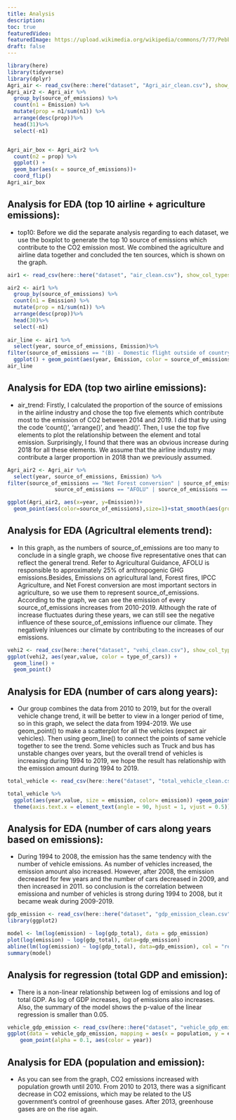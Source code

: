 ```yaml
---
title: Analysis
description:
toc: true
featuredVideo:
featuredImage: https://upload.wikimedia.org/wikipedia/commons/7/77/Pebbleswithquarzite.jpg
draft: false
---
```


```r
library(here)
library(tidyverse)
library(dplyr)
Agri_air <- read_csv(here::here("dataset", "Agri_air_clean.csv"), show_col_types = FALSE)
Agri_air2 <- Agri_air %>%
  group_by(source_of_emissions) %>%
  count(n1 = Emission) %>%
  mutate(prop = n1/sum(n1)) %>%
  arrange(desc(prop))%>%
  head(31)%>%
  select(-n1)


Agri_air_box <- Agri_air2 %>%
  count(n2 = prop) %>%
  ggplot() +
  geom_bar(aes(x = source_of_emissions))+
  coord_flip()
Agri_air_box

```

## **Analysis for EDA (top 10 airline + agriculture emissions): **

* top10: Before we did the separate analysis regarding to each dataset, we use the boxplot to generate the top 10 source of emissions which contribute to the CO2 emission most. We combined the agriculture and airline data together and concluded the ten sources, which is shown on the graph.


```r
air1 <- read_csv(here::here("dataset", "air_clean.csv"), show_col_types = FALSE)

air2 <- air1 %>%
  group_by(source_of_emissions) %>%
  count(n1 = Emission) %>%
  mutate(prop = n1/sum(n1)) %>%
  arrange(desc(prop))%>%
  head(30)%>%
  select(-n1)
  
air_line <- air1 %>%
  select(year, source_of_emissions, Emission)%>%
filter(source_of_emissions == "(B) - Domestic flight outside of country A, operated by a resident airline of country A" | source_of_emissions == "(F) - International flight outside of country A, operated by a resident airline of country A" | source_of_emissions == "(E) - International flight arriving in country A, operated by a resident airline of country A" | source_of_emissions == "Domestic aviation: (A)+(C)" | source_of_emissions == "Air transport - Industry H51 (ISIC rev.4): (A)+(B)+(D)+(E)+(F)" ) %>%
  ggplot() + geom_point(aes(year, Emission, color = source_of_emissions))
air_line
```

## **Analysis for EDA (top two airline emissions): **

* air_trend: Firstly, I calculated the proportion of the source of emissions in the airline industry and chose the top five elements which contribute most to the emission of CO2 between 2014 and 2019. I did that by using the code 'count()', 'arrange()', and 'head()'. Then, I use the top five elements to plot the relationship between the element and total emission. Surprisingly, I found that there was an obvious increase during 2018 for all these elements. We assume that the airline industry may contribute a larger proportion in 2018 than we previously assumed.



```r
Agri_air2 <- Agri_air %>%
  select(year, source_of_emissions, Emission) %>%
filter(source_of_emissions == "Net Forest conversion" | source_of_emissions == "Forest fires" | source_of_emissions == "IPCC Agriculture" | 
               source_of_emissions == "AFOLU" | source_of_emissions == "Emissions on agricultural land" ) %>% group_by(source_of_emissions)

ggplot(Agri_air2, aes(x=year, y=Emission))+
  geom_point(aes(color=source_of_emissions),size=1)+stat_smooth(aes(group=source_of_emissions),color='black',alpha=0.5, geom='line')

```

## **Analysis for EDA (Agricultral elements trend): **

* In this graph, as the numbers of source_of_emissions are too many to conclude in a single graph, we choose five representative ones that can reflect the general trend. Refer to Agricultural Guidance, AFOLU is responsible to approximately 25% of anthropogenic GHG emissions.Besides, Emissions on agricultural land, Forest fires, IPCC Agriculture, and Net Forest conversion are most important sectors in agriculture, so we use them to represent source_of_emissions. According to the graph, we can see the emission of every source_of_emissions increases from 2010-2019. Although the rate of increase fluctuates during these years, we can still see the negative influence of these source_of_emissions influence our climate. They negatively inluences our climate by contributing to the increases of our emissions.


```r
vehi2 <- read_csv(here::here("dataset", "vehi_clean.csv"), show_col_types = FALSE)
ggplot(vehi2, aes(year,value, color = type_of_cars)) + 
  geom_line() +
  geom_point()
```

## **Analysis for EDA (number of cars along years): **

* Our group combines the data from 2010 to 2019, but for the overall vehicle change trend, it will be better to view in a longer period of time, so in this graph, we select the data from 1994-2019. We use geom_point() to make a scatterplot for all the vehicles (expect air vehicles). Then using geom_line() to connect the points of same vehicle together to see the trend. Some vehicles such as Truck and bus has unstable changes over years, but the overall trend of vehicles is increasing during 1994 to 2019, we hope the result has relationship with the emission amount during 1994 to 2019. 


```r
total_vehicle <- read_csv(here::here("dataset", "total_vehicle_clean.csv"), show_col_types = FALSE)

total_vehicle %>%
  ggplot(aes(year,value, size = emission, color= emission)) +geom_point(aes(color = emission)) + scale_colour_gradient(low = "orange", high = "blue") +
  theme(axis.text.x = element_text(angle = 90, hjust = 1, vjust = 0.5))
```

## **Analysis for EDA (number of cars along years based on emissions): **

* During 1994 to 2008, the emission has the same tendency with the number of vehicle emissions. As number of vehicles increased, the emission amount also increased. However, after 2008, the emission decreased for few years and the number of cars decreased in 2009, and then increased in 2011. so conclusion is the correlation between emissiona and number of vehicles is strong during 1994 to 2008, but it became weak during 2009-2019.


```r
gdp_emission <- read_csv(here::here("dataset", "gdp_emission_clean.csv"), show_col_types = FALSE)
library(ggplot2)

model <- lm(log(emission) ~ log(gdp_total), data = gdp_emission)
plot(log(emission) ~ log(gdp_total), data=gdp_emission)
abline(lm(log(emission) ~ log(gdp_total), data=gdp_emission), col = "red")
summary(model)

```


## **Analysis for regression (total GDP and emission): **

* There is a non-linear relationship between log of emissions and log of total GDP. As log of GDP increases, log of emissions also increases. Also, the summary of the model shows the p-value of the linear regression is smaller than 0.05.

```r
vehicle_gdp_emission <- read_csv(here::here("dataset", "vehicle_gdp_emission_clean.csv"), show_col_types = FALSE)
ggplot(data = vehicle_gdp_emission, mapping = aes(x = population, y = emission)) +
    geom_point(alpha = 0.1, aes(color = year))
```

## **Analysis for EDA (population and emission): **

* As you can see from the graph, CO2 emissions increased with population growth until 2010. From 2010 to 2013, there was a significant decrease in CO2 emissions, which may be related to the US government's control of greenhouse gases. After 2013, greenhouse gases are on the rise again.


